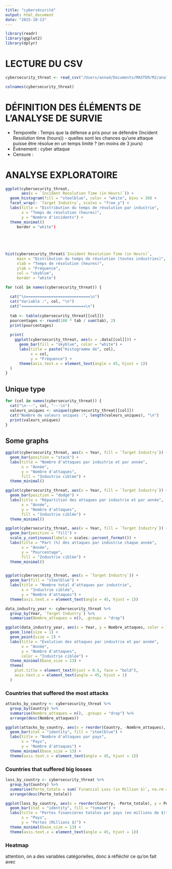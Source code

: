 ```yaml
---
title: "cybersécurité"
output: html_document
date: "2025-10-13"
---
```



```r
library(readr)
library(ggplot2)
library(dplyr)

```



# LECTURE DU CSV

```r

cybersecurity_threat <- read_csv("/Users/annad/Documents/MASTER/M2/analyse de survie/Global_Cybersecurity_Threats_2015_2024.csv")

```

```r
colnames(cybersecurity_threat)
```



# DÉFINITION DES ÉLÉMENTS DE L'ANALYSE DE SURVIE

- Temporelle : Temps que la défense a pris pour se défendre (Incident Resolution time (hours)) - quelles sont les chances qu'une attaque puisse être résolue en un temps limité ? (en moins de 3 jours)
- Évènement : cyber attaque
- Censure : 





# ANALYSE EXPLORATOIRE

```r
ggplot(cybersecurity_threat,
       aes(x = `Incident Resolution Time (in Hours)`)) +
  geom_histogram(fill = "steelblue", color = "white", bins = 30) +
  facet_wrap(~ `Target Industry`, scales = "free_y") +
  labs(title = "Distribution du temps de résolution par industrie",
       x = "Temps de résolution (heures)",
       y = "Nombre d'incidents") +
  theme_minimal()
     border = "white")





hist(cybersecurity_threat$`Incident Resolution Time (in Hours)`,
     main = "Distribution du temps de résolution (toutes industries)",
     xlab = "Temps de résolution (heures)",
     ylab = "Fréquence",
     col = "skyblue",
     border = "white")


```







```r
for (col in names(cybersecurity_threat)) {
  
  cat("\n============================\n")
  cat("Variable :", col, "\n")
  cat("============================\n")
  
  tab <- table(cybersecurity_threat[[col]])
  pourcentages <- round(100 * tab / sum(tab), 2)
  print(pourcentages)
  
  print(
    ggplot(cybersecurity_threat, aes(x = .data[[col]])) +
      geom_bar(fill = "skyblue", color = "white") +
      labs(title = paste("Histogramme de", col),
           x = col,
           y = "Fréquence") +
      theme(axis.text.x = element_text(angle = 45, hjust = 1))
  )
}
```


## Unique type

```r
for (col in names(cybersecurity_threat)) {
  cat("\n---", col, "---\n")
  valeurs_uniques <- unique(cybersecurity_threat[[col]])
  cat("Nombre de valeurs uniques :", length(valeurs_uniques), "\n")
  print(valeurs_uniques)
}


```

## Some graphs

```r
ggplot(cybersecurity_threat, aes(x = Year, fill = `Target Industry`)) +
  geom_bar(position = "stack") +
  labs(title = "Nombre d'attaques par industrie et par année",
       x = "Année",
       y = "Nombre d'attaques",
       fill = "Industrie ciblée") +
  theme_minimal()

ggplot(cybersecurity_threat, aes(x = Year, fill = `Target Industry`)) +
  geom_bar(position = "dodge") +
  labs(title = "Répartition des attaques par industrie et par année",
       x = "Année",
       y = "Nombre d'attaques",
       fill = "Industrie ciblée") +
  theme_minimal()

ggplot(cybersecurity_threat, aes(x = Year, fill = `Target Industry`)) +
  geom_bar(position = "fill") +
  scale_y_continuous(labels = scales::percent_format()) +
  labs(title = "Part (%) des attaques par industrie chaque année",
       x = "Année",
       y = "Pourcentage",
       fill = "Industrie ciblée") +
  theme_minimal()


ggplot(cybersecurity_threat, aes(x = `Target Industry`)) +
  geom_bar(fill = "steelblue") +
  labs(title = "Nombre total d'attaques par industrie",
       x = "Industrie ciblée",
       y = "Nombre d'attaques") +
  theme(axis.text.x = element_text(angle = 45, hjust = 1))


```

```r

data_industry_year <- cybersecurity_threat %>%
  group_by(Year, `Target Industry`) %>%
  summarise(Nombre_attaques = n(), .groups = "drop")

ggplot(data_industry_year, aes(x = Year, y = Nombre_attaques, color = `Target Industry`)) +
  geom_line(size = 1) +
  geom_point(size = 2) +
  labs(title = "Évolution des attaques par industrie et par année",
       x = "Année",
       y = "Nombre d'attaques",
       color = "Industrie ciblée") +
  theme_minimal(base_size = 13) +
  theme(
    plot.title = element_text(hjust = 0.5, face = "bold"),
    axis.text.x = element_text(angle = 45, hjust = 1)
  )

```


### Countries that suffered the most attacks

```r
attacks_by_country <- cybersecurity_threat %>%
  group_by(Country) %>%
  summarise(Nombre_attaques = n(), .groups = "drop") %>%
  arrange(desc(Nombre_attaques))

ggplot(attacks_by_country, aes(x = reorder(Country, -Nombre_attaques), y = Nombre_attaques)) +
  geom_bar(stat = "identity", fill = "steelblue") +
  labs(title = "Nombre d'attaques par pays",
       x = "Pays",
       y = "Nombre d'attaques") +
  theme_minimal(base_size = 13) +
  theme(axis.text.x = element_text(angle = 45, hjust = 1))

```

### Countries that suffered big losses

```r
loss_by_country <- cybersecurity_threat %>%
  group_by(Country) %>%
  summarise(Perte_totale = sum(`Financial Loss (in Million $)`, na.rm = TRUE), .groups = "drop") %>%
  arrange(desc(Perte_totale))

ggplot(loss_by_country, aes(x = reorder(Country, -Perte_totale), y = Perte_totale)) +
  geom_bar(stat = "identity", fill = "tomato") +
  labs(title = "Pertes financières totales par pays (en millions de $)",
       x = "Pays",
       y = "Pertes (Millions $)") +
  theme_minimal(base_size = 13) +
  theme(axis.text.x = element_text(angle = 45, hjust = 1))

```


### Heatmap

attention, on a des variables catégorielles, donc à réfléchir ce qu'on fait avec

```r


```

